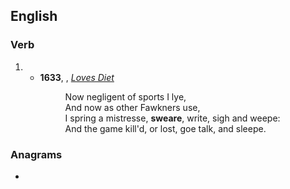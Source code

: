 ==English==

===Verb===
{{en-verb|sweares|swearing|swore|sworne}}

# {{obsolete spelling of|en|swear}}
#* '''1633''', {{w|John Donne}}, ''[[s:Love's Diet|Loves Diet]]''
#*: Now negligent of sports I lye,<br>And now as other Fawkners use,<br>I spring a mistresse, '''sweare''', write, sigh and weepe:<br>And the game kill'd, or lost, goe talk, and sleepe.

===Anagrams===
* {{anagrams|en|a=aeersw|swaree}}